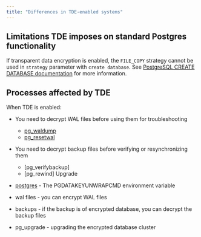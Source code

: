 ```yaml
---
title: "Differences in TDE-enabled systems"
---
```


## Limitations TDE imposes on standard Postgres functionality

If transparent data encryption is enabled, the `FILE_COPY` strategy cannot be used in `strategy` parameter with `create database`. See [PostgreSQL CREATE DATABASE documentation](https://www.postgresql.org/docs/15/sql-createdatabase.html) for more information.

## Processes affected by TDE

When TDE is enabled:

- You need to decrypt WAL files before using them for troubleshooting
  - [pg_waldump]() 
  - [pg_resetwal]()
- You need to decrypt backup files before verifying or resynchronizing them
  - [pg_verifybackup]
  - [pg_rewind]
Upgrade


- [postgres](https://www.postgresql.org/docs/15/app-postgres.html) - The PGDATAKEYUNWRAPCMD environment variable 
- wal files - you can encrypt WAL files

- backups - if the backup is of encrypted database, you can decrypt the backup files


- pg_upgrade - upgrading the encrypted database cluster